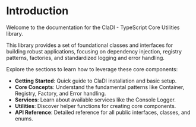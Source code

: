 # Introduction

Welcome to the documentation for the ClaDI - TypeScript Core Utilities library.

This library provides a set of foundational classes and interfaces for building robust applications, focusing on dependency injection, registry patterns, factories, and standardized logging and error handling.

Explore the sections to learn how to leverage these core components:

- **Getting Started**: Quick guide to ClaDI installation and basic setup.
- **Core Concepts**: Understand the fundamental patterns like Container, Registry, Factory, and Error handling.
- **Services**: Learn about available services like the Console Logger.
- **Utilities**: Discover helper functions for creating core components.
- **API Reference**: Detailed reference for all public interfaces, classes, and enums.
